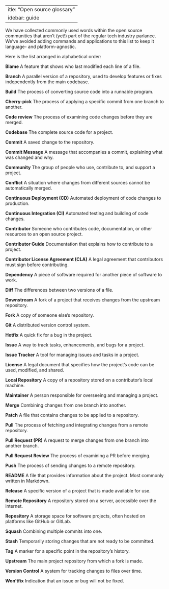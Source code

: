  ---
title: "Open source glossary"
sidebar: guide
---

We have collected commonly used words within the open source communities that aren’t (yet!) 
part of the regular tech industry parlance.
We’ve avoided adding commands and applications to this list to keep it language- and platform-agnostic. 

Here is the list arranged in alphabetical order:

**Blame** A feature that shows who last modified each line of a file.

**Branch** A parallel version of a repository, used to develop features or fixes independently 
from the main codebase.

**Build** The process of converting source code into a runnable program.

**Cherry-pick** The process of applying a specific commit from one branch to another.

**Code review** The process of examining code changes before they are merged.

**Codebase** The complete source code for a project.

**Commit** A saved change to the repository.

**Commit Message** A message that accompanies a commit, explaining what was changed and why.

**Community** The group of people who use, contribute to, and support a project.

**Conflict** A situation where changes from different sources cannot be automatically merged.

**Continuous Deployment (CD)** Automated deployment of code changes to production.

**Continuous Integration (CI)** Automated testing and building of code changes.

**Contributor** Someone who contributes code, documentation, or other resources to an open source project.

**Contributor Guide** Documentation that explains how to contribute to a project.

**Contributor License Agreement (CLA)** A legal agreement that contributors must sign before contributing.

**Dependency** A piece of software required for another piece of software to work.

**Diff** The differences between two versions of a file.

**Downstream** A fork of a project that receives changes from the upstream repository.

**Fork** A copy of someone else's repository.

**Git** A distributed version control system.

**Hotfix** A quick fix for a bug in the project.

**Issue** A way to track tasks, enhancements, and bugs for a project.

**Issue Tracker** A tool for managing issues and tasks in a project.

**License** A legal document that specifies how the project's code can be used, modified, and shared.

**Local Repository** A copy of a repository stored on a contributor's local machine.

**Maintainer** A person responsible for overseeing and managing a project.

**Merge** Combining changes from one branch into another.

**Patch** A file that contains changes to be applied to a repository.

**Pull** The process of fetching and integrating changes from a remote repository.

**Pull Request (PR)** A request to merge changes from one branch into another branch.

**Pull Request Review** The process of examining a PR before merging.

**Push** The process of sending changes to a remote repository.

**README** A file that provides information about the project. Most commonly written in Markdown.

**Release** A specific version of a project that is made available for use.

**Remote Repository** A repository stored on a server, accessible over the internet.

**Repository** A storage space for software projects, often hosted on platforms like GitHub or GitLab.

**Squash** Combining multiple commits into one.

**Stash** Temporarily storing changes that are not ready to be committed.

**Tag** A marker for a specific point in the repository's history.

**Upstream** The main project repository from which a fork is made.

**Version Control** A system for tracking changes to files over time.

**Won’tfix** Indication that an issue or bug will not be fixed.
